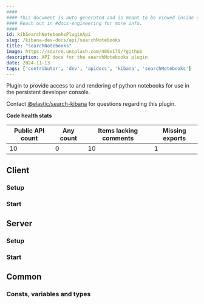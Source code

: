 ```yaml
---
####
#### This document is auto-generated and is meant to be viewed inside our experimental, new docs system.
#### Reach out in #docs-engineering for more info.
####
id: kibSearchNotebooksPluginApi
slug: /kibana-dev-docs/api/searchNotebooks
title: "searchNotebooks"
image: https://source.unsplash.com/400x175/?github
description: API docs for the searchNotebooks plugin
date: 2024-11-13
tags: ['contributor', 'dev', 'apidocs', 'kibana', 'searchNotebooks']
---
```


Plugin to provide access to and rendering of python notebooks for use in the persistent developer console.

Contact [@elastic/search-kibana](https://github.com/orgs/elastic/teams/search-kibana) for questions regarding this plugin.

**Code health stats**

| Public API count  | Any count | Items lacking comments | Missing exports |
|-------------------|-----------|------------------------|-----------------|
| 10 | 0 | 10 | 1 |

## Client

### Setup
<DocDefinitionList data={[searchNotebooksObj.client.setup]}/>

### Start
<DocDefinitionList data={[searchNotebooksObj.client.start]}/>

## Server

### Setup
<DocDefinitionList data={[searchNotebooksObj.server.setup]}/>

### Start
<DocDefinitionList data={[searchNotebooksObj.server.start]}/>

## Common

### Consts, variables and types
<DocDefinitionList data={searchNotebooksObj.common.misc}/>

